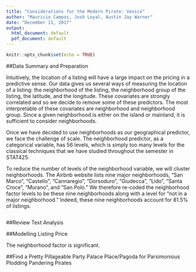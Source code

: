 ```yaml
---
title: "Considerations for the Modern Pirate: Venice"
author: "Mauricio Campos, Josh Loyal, Austin Jay Warner"
date: "December 11, 2017"
output:
  html_document: default
  pdf_document: default
---
```


```r
knitr::opts_chunk$set(echo = TRUE)
```


##Data Summary and Preparation

Intuitively, the location of a listing will have a large impact on the pricing in a predictive sense. Our data gives us several ways of measuring the location of a listing: the neighborhood of the listing, the neighborhood group of the listing, the latitude, and the longitude. These covariates are strongly correlated and so we decide to remove some of these predictors. The most interpretable of these covariates are neighborhood and neighborhood group. Since a given neighborhood is either on the island or mainland, it is sufficient to consider neighborhoods. 

Once we have decided to use neighborhoods as our geographical predictor, we face the challenge of scale. The neighborhood predictor, as a categorical variable, has 56 levels, which is simply too many levels for the classical techniques that we have studied throughout the semester in STAT425. 

To reduce the number of levels of the neighborhood variable, we will cluster neighborhoods. The Airbnb website lists nine major neighborhoods, "San Marco", "Castello", "Cannaregio", "Dorsoduro", "Giudecca", "Lido", "Santa Croce", "Murano", and "San Polo." We therefore re-coded the neighborhood factor levels to be these nine neighborhoods along with a level for "not in a major neighborhood." Indeed, these nine neighborhoods account for 81.5% of listings. 

```{}

```

##Review Text Analysis

##Modelling Listing Price

The neighborhood factor is significant. 

##Find a Pretty Pillageable Party Palace Place/Pagoda for Parsimonious Plodding Pandering Pirates

\section{Predicting Luxury}

```r

```

